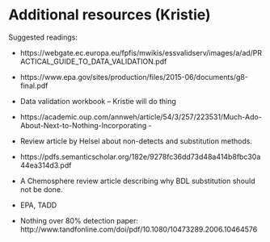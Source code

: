 # Additional resources (Kristie) 

Suggested readings:

- https://webgate.ec.europa.eu/fpfis/mwikis/essvalidserv/images/a/ad/PRACTICAL_GUIDE_TO_DATA_VALIDATION.pdf

- https://www.epa.gov/sites/production/files/2015-06/documents/g8-final.pdf

- Data validation workbook – Kristie will do thing

- https://academic.oup.com/annweh/article/54/3/257/223531/Much-Ado-About-Next-to-Nothing-Incorporating - 
  
- Review article by Helsel about non-detects and substitution methods.

- https://pdfs.semanticscholar.org/182e/9278fc36dd73d48a414b8fbc30a44ea314d3.pdf

- A Chemosphere review article describing why BDL substitution should not be done.

- EPA, TADD

- Nothing over 80% detection paper: http://www.tandfonline.com/doi/pdf/10.1080/10473289.2006.10464576

